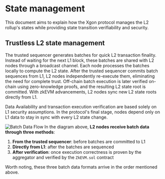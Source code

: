 # State management
This document aims to explain how the Xgon protocol manages the L2 rollup's states while providing state transition verifiability and security.

## Trustless L2 state management
The trusted sequencer generates batches for quick L2 transaction finality. Instead of waiting for the next L1 block, these batches are shared with L2 nodes through a broadcast channel. Each node processes the batches locally to compute the L2 state.
After the trusted sequencer commits batch sequences from L1, L2 nodes independently re-execute them, eliminating the need for complete trust. Off-chain batch execution is later verified on-chain using zero-knowledge proofs, and the resulting L2 state root is committed. With zkEVM advancements, L2 nodes sync new L2 state roots directly from L1.

<Tip title="Note">Data Availability and transaction execution verification are based solely on L1 security assumptions. In the protocol's final stage, nodes depend only on L1 data to stay in sync with every L2 state change.</Tip>

![Batch Data Flow](./img/batch-data-flow.png)
In the diagram above, **L2 nodes receive batch data through three methods**:
1. **From the trusted sequencer**: before batches are committed to L1
2. **Directly from L1**: after the batches are sequenced
3. **After verification**: once execution correctness is proven by the aggregator and verified by the `ZkEVM.sol` contract

Worth noting, these three batch data formats arrive in the order mentioned above.